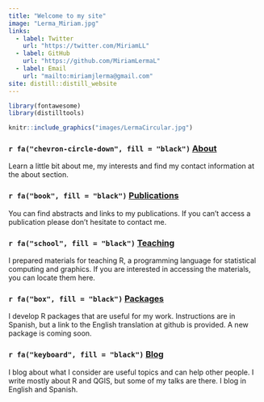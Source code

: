 ```yaml
---
title: "Welcome to my site"
image: "Lerma_Miriam.jpg"
links:
  - label: Twitter
    url: "https://twitter.com/MiriamLL"
  - label: GitHub
    url: "https://github.com/MiriamLermaL"
  - label: Email
    url: "mailto:miriamjlerma@gmail.com"
site: distill::distill_website
---
```



```r
library(fontawesome)
library(distilltools)
```

```r
knitr::include_graphics("images/LermaCircular.jpg")
```

### `r fa("chevron-circle-down", fill = "black")` [**About**](https://www.miriam-lerma.com/about.html)<br>
Learn a little bit about me, my interests and find my contact information at the about section.
<br>  

### `r fa("book", fill = "black")` [**Publications**](https://www.miriam-lerma.com/publications.html)  

You can find abstracts and links to my publications. If you can't access a publication please don't hesitate to contact me.
<br>  

### `r fa("school", fill = "black")` [**Teaching**](https://www.miriam-lerma.com/teaching.html)  
I prepared materials for teaching R, a programming language for statistical computing and graphics. If you are interested in accessing the materials, you can locate them here. 
<br>  

###  `r fa("box", fill = "black")` [**Packages**](https://www.miriam-lerma.com/projects.html)  
I develop R packages that are useful for my work. Instructions are in Spanish, but a link to the English translation at github is provided. A new package is coming soon.
<br>  

### `r fa("keyboard", fill = "black")` [**Blog**](https://www.miriam-lerma.com/blog.html)  
I blog about what I consider are useful topics and can help other people. I write mostly about R and QGIS, but some of my talks are there. I blog in English and Spanish. 
<br>  

